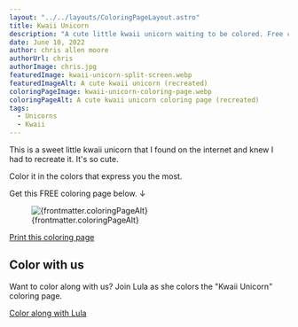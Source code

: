 ```yaml
---
layout: "../../layouts/ColoringPageLayout.astro"
title: Kwaii Unicorn
description: "A cute little kwaii unicorn waiting to be colored. Free coloring page."
date: June 10, 2022
author: chris allen moore
authorUrl: chris
authorImage: chris.jpg
featuredImage: kwaii-unicorn-split-screen.webp
featuredImageAlt: A cute kwaii unicorn (recreated)
coloringPageImage: kwaii-unicorn-coloring-page.webp
coloringPageAlt: A cute kwaii unicorn coloring page (recreated)
tags:
  - Unicorns
  - Kwaii
---
```


This is a sweet little kwaii unicorn that I found on the internet and knew I had to recreate it. It's so cute.

Color it in the colors that express you the most.

Get this FREE coloring page below. ↓

<figure class="text-center mt-0">
  <img
    src={`/images/coloring-pages/${frontmatter.coloringPageImage}`}
    alt={frontmatter.coloringPageAlt}
    class="w-full"
  />
  <figcaption class="text-sm">{frontmatter.coloringPageAlt}</figcaption>
</figure>

<div class="text-center">
  <a
    target="_blank"
    href={`/images/coloring-pages/${frontmatter.coloringPageImage}/`}
    class="no-underline bg-paradiso-600 hover:bg-paradiso-700 text-white py-4 px-5 rounded-full leading-normal"
  >
    <span>Print this coloring page</span>
  </a>
</div>

## Color with us

Want to color along with us? Join Lula as she colors the "Kwaii Unicorn" coloring page.

<div class="text-center">
  <a
    target="_blank"
    href="/blog/color-with-us-spongebob-has-an-idea/"
    class="no-underline bg-paradiso-600 hover:bg-paradiso-700 text-white py-4 px-5 rounded-full leading-normal"
  >
    <span>Color along with Lula</span>
  </a>
</div>
